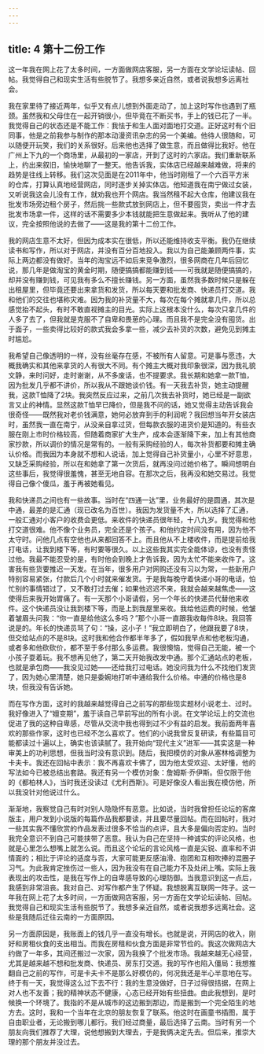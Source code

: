 ```yaml
---
---
---
```

title: 4 第十二份工作
---




这一年我在网上花了太多时间，一方面做网店客服，另一方面在文学论坛读帖、回帖。我觉得自己和现实生活有些脱节了。我想多亲近自然，或者说我想多远离社会。



我在家里待了接近两年，似乎又有点儿想到外面走动了，加上这时写作也遇到了瓶颈。虽然我和父母住在一起开销很小，但毕竟在不断买书，手上的钱已花了一半。我觉得自己的状态还是不能工作：我怯于和生人面对面地打交道。正好这时有个旧同事，他是之前我参与制作的那本动漫资讯杂志的另一个美编。他待人很随和，可以随便开玩笑，我们的关系很好。后来他也选择了做生意，而且做得比我好。他在广州上下九的一个商场里，从最初的一家店，开到了这时的六家店。我们重新联系上，约出来叙旧，愉快地聊了一整天。他告诉我，实体店已经越来越难做，将来的趋势是往线上转移。我们这次见面是在2011年中，他当时刚租了一个六百平方米的仓库，打算认真地经营网店，同时逐步关掉实体店。他知道我在南宁做过女装，又听说我这会儿没有工作，就劝我也开个网店。我当然租不起大仓库，他建议我在批发市场旁边租个房子，然后挑一些款式放到网店上，但不要囤货，卖出一件才去批发市场拿一件，这样的话不需要多少本钱就能把生意做起来。我听从了他的建议，完全按照他说的去做了——这是我的第十二份工作。





我的网店生意不太好，但因为成本实在很低，所以还能维持收支平衡。我仍在继续读书和写作，所以对于网店，并没有百分百地投入。我以为自己能兼顾两件事，实际上两边都没有做好。当年的淘宝远不如后来竞争激烈，很多网商在几年后回忆说，那几年是做淘宝的黄金时期，随便搞搞都能赚到钱——可我就是随便搞搞的，却并没有赚到钱，可见我有多么不擅长赚钱。另一方面，虽然我多数时候只是躲在出租屋里，但毕竟还要出来拿货和发货，所以每天要和批发商、快递员打交道。我和他们的交往也堪称灾难。因为我的补货量不大，每次在每个摊就拿几件，所以总感觉抬不起头，有时不敢直视摊主的目光。实际上这根本没什么，每次只拿几件的人多了去了，但我就是克服不了自卑和畏葸的心理。而且我不是完全没有囤货。出于面子，一些卖得比较好的款式我会多拿一些，减少去补货的次数，避免见到摊主时尴尬。

我希望自己像透明的一样，没有丝毫存在感，不被所有人留意。可是事与愿违，大概我确实和其他来拿货的人有很大不同。有个摊主大概对我印象很深，因为我礼貌文静，来时问好，走时谢谢，从不多废话，也不提要求。我长期和她拿一款T恤，因为批发几乎都不讲价，所以我从不跟她谈价钱。有一天我去补货，她主动提醒我，这款T恤降了2块。我突然反应过来，之前几次我去补货时，她已经是一副欲言又止的神情。显然这款T恤早已降价，但是我不问的话，她又觉得主动告诉我会很奇怪——既然我对老价钱满意，她何必放弃到手的利润呢？我回想当年开女装店时，虽然我一直在南宁，从没亲自拿过货，但每款衣服的进货价是知道的。有些衣服在刚上市时价格较高，但随着商家扩大生产，成本会逐渐降下来，加上有其他商家抄款，所以调价的情况是常有的。一般有采购经验的人，每次补货都要和摊主确认价格。而我因为本身就不想和人说话，加上觉得自己补货量小，心里不好意思，又缺乏采购经验，所以在和她拿了第一次货后，就再没问过她价格了。瞬间想明白这些事后，我觉得很羞愧，甚至无地自容。在那次之后，我再没和她交易过。我觉得自己像个傻瓜，羞于再被她看见。

我和快递员之间也有一些故事。当时在“四通一达”里，业务最好的是圆通，其次是中通，最差的是汇通（现已改名为百世）。我因为发货量不大，所以选择了汇通，一般汇通对小客户的收费会更低。来收件的快递员很年轻，十八九岁。我觉得和他打交道很难。他不像个业务员，完全还是个孩子。和他约定时间没有用，因为他不太守时。问他几点有空他也从来都回答不上。而且他从不上楼收件，而是提前给我打电话，让我到楼下等，有时要等很久。以上这些我其实完全能体谅，也没有责怪过他。我最不能忍受的是，有时他会到晚上才告诉我，因为太忙不能来收件了。这害我有些货要推迟一天发。在当年，很多用户对网购还没有习以为常，一些新用户特别容易紧张，付款后几个小时就来催发货。于是我每晚守着快递小哥的电话，怕忙别的事情错过了，又不敢打过去催；如果他迟迟不来，我就会越来越焦虑——这使得后来我开始胃痛了。有一天那个小哥请假，另一个年长的快递员代替他来收件。这个快递员没让我到楼下等，而是上到我屋里来收。我给他运费的时候，他皱着皱眉头问我：“你一直是给他这么多吗？”那个小哥一直跟我收每件8块。我回答说是的。年长的快递员骂了句：“操，这小子！”我立即明白了，他跟我要了8块，但交给站点的不是8块。这时我和他合作都半年多了，假如我早点和他老板沟通，或者多和他砍砍价，都不至于多付那么多运费。我很懊恼，觉得自己无能，被一个小孩子耍着玩。我不想再见他了，第二天开始我改发中通。那个汇通站点的老板，也就是承包商——我没见过她——还给我打过电话。她没问我为什么不找他们发货了，因为她心里清楚，她只是委婉地打听中通给我什么价格。中通的价格也是8块，但我没有告诉她。





而在写作方面，这时的我越来越觉得自己之前写的那些现实题材小说老土、过时。我好像进入了“嬗变期”，羞于读自己早前写出的所有小说。在文学论坛上的交流也促进了我的这种自卑感，尽管从交流中我也得到过不少有益的启发。我前面两年喜欢的那些作家，这时也已经不怎么喜欢了。他们的小说我曾反复研读，有些篇目可能都读过十遍以上，确实也该读腻了。我开始向“现代主义”进军——其实这是一种审美上的功利思想，但我当时没有意识到。随后，我把模仿的对象从塞林格调整为卡夫卡。我还在回帖中表示：我不再喜欢卡佛了，因为他太受欢迎、太好懂，他的写法如今已被总结出套路。我还有另一个模仿对象：詹姆斯·乔伊斯。但仅限于他的《都柏林人》，当时我还没读过《尤利西斯》。可是好像没人看出我在模仿他，所以我没针对他说过什么。

渐渐地，我察觉自己有时对别人隐隐怀有恶意。比如说，当时我曾担任论坛的客席版主，用户发到小说版的每篇作品我都要读，并且要尽量回帖。而在回帖时，我对一些其实我不懂欣赏的作品发表过很多不恰当的点评，且大多是偏向否定的。当时我完全意识不到自己可能挟带了恶意。我认为自己在坚持一种诚实的评论风格，也就是心里怎么想嘴上就怎么说。而且这个论坛的言论风格一直是尖锐、直率和不讲情面的；相比于评论的适度与否，大家可能更反感油滑、抱团和互相吹捧的混圈子习气。为此我肯定挫伤过一些人，因为我没有在自己能力不及处闭上嘴。实际上我表现出的攻击性，是我在写作上的自卑感导致的心理防御。当我意识到这一点后，我感到非常沮丧。我对自己、对写作都产生了怀疑。我想脱离互联网一阵子。这一年我在网上花了太多时间，一方面做网店客服，另一方面在文学论坛读帖、回帖。我觉得自己和现实生活有些脱节了。我想多亲近自然，或者说我想多远离社会。这些是我随后迁往云南的一方面原因。

另一方面原因是，我账面上的钱几乎一直没有增长。也就是说，开网店的收入，刚好和房租伙食的支出相当。而我在房租和伙食方面是非常节俭的。我这次做网店大约做了一年多，其间还搬过一次家，因为我换了个批发市场。我越来越无心经营，尤其是越来越不想和批发商、快递员、房东打交道。我的写作也陷入僵局：我想推翻自己之前的写作，可是卡夫卡不是那么好模仿的，何况我还是半心半意地在写。终于有一天，我觉得这么过下去不行：我的生意没做好，日子过得很拮据，在网上对人也不友善；我的精神状态不健康，心态已经开始有些扭曲。由此我想到，是时候换一个环境了。我指的不是从城市的这边搬到那边，而是搬到一个完全陌生的地方去。这时，我和一个当年在北京的朋友恢复了联系。他这时在画童书插图，属于自由职业者，无论搬到哪儿都行。我们经过商量，最后选择了云南。当时有另一个朋友向我们推荐了大理，说他想搬到大理去，于是我俩决定先去。但后来，推崇大理的那个朋友并没过去。